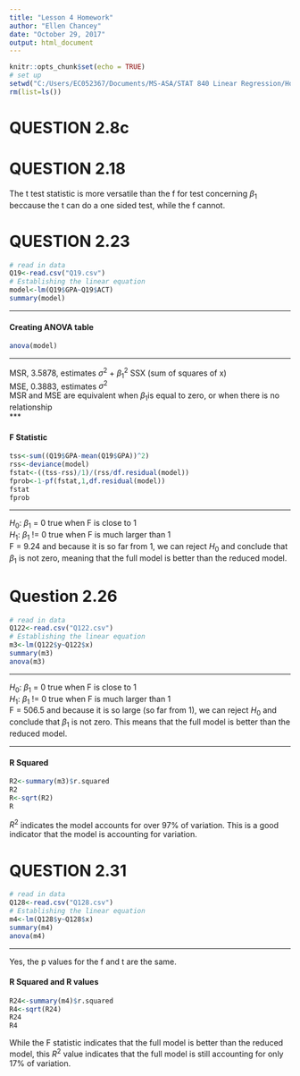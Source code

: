 ---
title: "Lesson 4 Homework"
author: "Ellen Chancey"
date: "October 29, 2017"
output: html_document
---

```{r setup, include=FALSE}
knitr::opts_chunk$set(echo = TRUE)
# set up
setwd("C:/Users/EC052367/Documents/MS-ASA/STAT 840 Linear Regression/Homework/Lesson 4")
rm(list=ls())
```
# QUESTION 2.8c

# QUESTION 2.18  
The t test statistic is more versatile than the f for test concerning $\beta_1$ beccause the t can do a one sided test, while the f cannot.

# QUESTION 2.23 
```{r}
# read in data
Q19<-read.csv("Q19.csv")
# Establishing the linear equation 
model<-lm(Q19$GPA~Q19$ACT)
summary(model)
```
***

#### Creating ANOVA table
```{r}
anova(model)
```
***
MSR, 3.5878, estimates $\sigma^2$ + $\beta_1^2$ SSX (sum of squares of x)  
MSE, 0.3883, estimates $\sigma^2$  
MSR and MSE are equivalent when $\beta_1$is equal to zero, or when there is no relationship  
***
  
#### F Statistic
```{r}
tss<-sum((Q19$GPA-mean(Q19$GPA))^2)
rss<-deviance(model)
fstat<-((tss-rss)/1)/(rss/df.residual(model))
fprob<-1-pf(fstat,1,df.residual(model))
fstat
fprob
```
***
$H_0$: $\beta_1$ = 0 true when F is close to 1  
$H_1$: $\beta_1$ != 0  true when F is much larger than 1  
F = 9.24 and because it is so far from 1, we can reject $H_0$ and conclude that $\beta_1$ is not zero, meaning that the full model is better than the reduced model.


# Question 2.26
```{r}
# read in data
Q122<-read.csv("Q122.csv")
# Establishing the linear equation 
m3<-lm(Q122$y~Q122$x)
summary(m3)
anova(m3)
```
***
$H_0$: $\beta_1$ = 0 true when F is close to 1  
$H_1$: $\beta_1$ != 0  true when F is much larger than 1  
F = 506.5 and because it is so large (so far from 1), we can reject $H_0$ and conclude that $\beta_1$ is not zero. This means that the full model is better than the reduced model.  

***
#### R Squared
```{r}
R2<-summary(m3)$r.squared
R2
R<-sqrt(R2)
R

```
$R^2$ indicates the model accounts for over 97% of variation. This is a good indicator that the model is accounting for variation.

# QUESTION 2.31
```{r}
# read in data
Q128<-read.csv("Q128.csv")
# Establishing the linear equation 
m4<-lm(Q128$y~Q128$x)
summary(m4)
anova(m4)
```
***
Yes, the p values for the f and t are the same.  


#### R Squared and R values
```{r}
R24<-summary(m4)$r.squared
R4<-sqrt(R24)
R24
R4
```
While the F statistic indicates that the full model is better than the reduced model, this $R^2$ value indicates that the full model is still accounting for only 17% of variation.